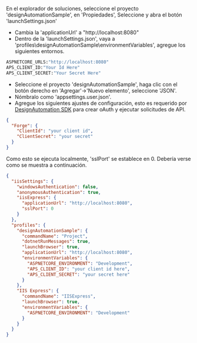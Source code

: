 En el explorador de soluciones, seleccione el proyecto 'designAutomationSample', en 'Propiedades',
Seleccione y abra el botón 'launchSettings.json'

- Cambia la 'applicationUrl' a "http://localhost:8080"
- Dentro de la 'launchSettings.json', vaya a 'profiles\designAutomationSample\environmentVariables', agregue los siguientes entornos.

```bash
ASPNETCORE_URLS:"http://localhost:8080"
APS_CLIENT_ID:"Your Id Here"
APS_CLIENT_SECRET:"Your Secret Here"
```

- Seleccione el proyecto 'designAutomationSample', haga clic con el botón derecho en 'Agregar'->'Nuevo elemento', seleccione 'JSON'.
- Nómbralo como 'appsettings.user.json'.
- Agregue los siguientes ajustes de configuración, esto es requerido por [DesignAutomation SDK](https://www.nuget.org/packages/Autodesk.Forge.DesignAutomation)
  para crear oAuth y ejecutar solicitudes de API.

```json title=appsettings.user.json
{
  "Forge": {
    "ClientId": "your client id",
    "ClientSecret": "your secret"
  }
}
```

Como esto se ejecuta localmente, 'sslPort' se establece en 0. Debería verse como se muestra a continuación.

```json title="launchSettings.json"
{
  "iisSettings": {
    "windowsAuthentication": false,
    "anonymousAuthentication": true,
    "iisExpress": {
      "applicationUrl": "http://localhost:8080",
      "sslPort": 0
    }
  },
  "profiles": {
    "designAutomationSample": {
      "commandName": "Project",
      "dotnetRunMessages": true,
      "launchBrowser": true,
      "applicationUrl": "http://localhost:8080",
      "environmentVariables": {
        "ASPNETCORE_ENVIRONMENT": "Development",
        "APS_CLIENT_ID": "your client id here",
        "APS_CLIENT_SECRET": "your secret here"
      }
    },
    "IIS Express": {
      "commandName": "IISExpress",
      "launchBrowser": true,
      "environmentVariables": {
        "ASPNETCORE_ENVIRONMENT": "Development"
      }
    }
  }
}
```
